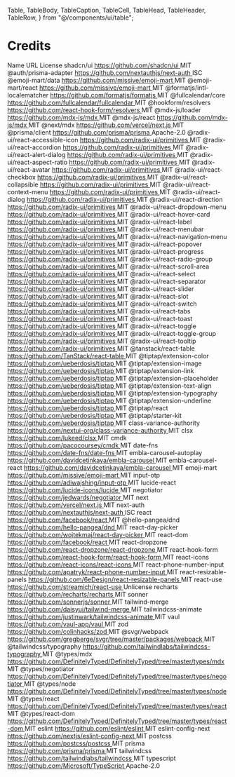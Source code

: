   Table,
  TableBody,
  TableCaption,
  TableCell,
  TableHead,
  TableHeader,
  TableRow,
} from "@/components/ui/table";

# Credits

<Table className="border">
  <TableHeader>
    <TableRow>
      <TableHead>Name</TableHead>
      <TableHead>URL</TableHead>
      <TableHead>License</TableHead>
    </TableRow>
  </TableHeader>
  <TableBody>
    <TableRow>
      <TableCell>shadcn/ui</TableCell>
      <TableCell>
        <a
          href="https://github.com/shadcn/ui"
          target="_blank"
          rel="noopener noreferrer"
        >
          https://github.com/shadcn/ui
        </a>
      </TableCell>
      <TableCell>MIT</TableCell>
    </TableRow>
    <TableRow>
      <TableCell>@auth/prisma-adapter</TableCell>
      <TableCell>
        <a
          href="https://github.com/nextauthjs/next-auth"
          target="_blank"
          rel="noopener noreferrer"
        >
          https://github.com/nextauthjs/next-auth
        </a>
      </TableCell>
      <TableCell>ISC</TableCell>
    </TableRow>
    <TableRow>
      <TableCell>@emoji-mart/data</TableCell>
      <TableCell>
        <a
          href="https://github.com/missive/emoji-mart"
          target="_blank"
          rel="noopener noreferrer"
        >
          https://github.com/missive/emoji-mart
        </a>
      </TableCell>
      <TableCell>MIT</TableCell>
    </TableRow>
    <TableRow>
      <TableCell>@emoji-mart/react</TableCell>
      <TableCell>
        <a
          href="https://github.com/missive/emoji-mart"
          target="_blank"
          rel="noopener noreferrer"
        >
          https://github.com/missive/emoji-mart
        </a>
      </TableCell>
      <TableCell>MIT</TableCell>
    </TableRow>
    <TableRow>
      <TableCell>@formatjs/intl-localematcher</TableCell>
      <TableCell>
        <a
          href="https://github.com/formatjs/formatjs"
          target="_blank"
          rel="noopener noreferrer"
        >
          https://github.com/formatjs/formatjs
        </a>
      </TableCell>
      <TableCell>MIT</TableCell>
    </TableRow>
    <TableRow>
      <TableCell>@fullcalendar/core</TableCell>
      <TableCell>
        <a
          href="https://github.com/fullcalendar/fullcalendar"
          target="_blank"
          rel="noopener noreferrer"
        >
          https://github.com/fullcalendar/fullcalendar
        </a>
      </TableCell>
      <TableCell>MIT</TableCell>
    </TableRow>
    <TableRow>
      <TableCell>@hookform/resolvers</TableCell>
      <TableCell>
        <a
          href="https://github.com/react-hook-form/resolvers"
          target="_blank"
          rel="noopener noreferrer"
        >
          https://github.com/react-hook-form/resolvers
        </a>
      </TableCell>
      <TableCell>MIT</TableCell>
    </TableRow>
    <TableRow>
      <TableCell>@mdx-js/loader</TableCell>
      <TableCell>
        <a
          href="https://github.com/mdx-js/mdx"
          target="_blank"
          rel="noopener noreferrer"
        >
          https://github.com/mdx-js/mdx
        </a>
      </TableCell>
      <TableCell>MIT</TableCell>
    </TableRow>
    <TableRow>
      <TableCell>@mdx-js/react</TableCell>
      <TableCell>
        <a
          href="https://github.com/mdx-js/mdx"
          target="_blank"
          rel="noopener noreferrer"
        >
          https://github.com/mdx-js/mdx
        </a>
      </TableCell>
      <TableCell>MIT</TableCell>
    </TableRow>
    <TableRow>
      <TableCell>@next/mdx</TableCell>
      <TableCell>
        <a
          href="https://github.com/vercel/next.js"
          target="_blank"
          rel="noopener noreferrer"
        >
          https://github.com/vercel/next.js
        </a>
      </TableCell>
      <TableCell>MIT</TableCell>
    </TableRow>
    <TableRow>
      <TableCell>@prisma/client</TableCell>
      <TableCell>
        <a
          href="https://github.com/prisma/prisma"
          target="_blank"
          rel="noopener noreferrer"
        >
          https://github.com/prisma/prisma
        </a>
      </TableCell>
      <TableCell>Apache-2.0</TableCell>
    </TableRow>
    <TableRow>
      <TableCell>@radix-ui/react-accessible-icon</TableCell>
      <TableCell>
        <a
          href="https://github.com/radix-ui/primitives"
          target="_blank"
          rel="noopener noreferrer"
        >
          https://github.com/radix-ui/primitives
        </a>
      </TableCell>
      <TableCell>MIT</TableCell>
    </TableRow>
    <TableRow>
      <TableCell>@radix-ui/react-accordion</TableCell>
      <TableCell>
        <a
          href="https://github.com/radix-ui/primitives"
          target="_blank"
          rel="noopener noreferrer"
        >
          https://github.com/radix-ui/primitives
        </a>
      </TableCell>
      <TableCell>MIT</TableCell>
    </TableRow>
    <TableRow>
      <TableCell>@radix-ui/react-alert-dialog</TableCell>
      <TableCell>
        <a
          href="https://github.com/radix-ui/primitives"
          target="_blank"
          rel="noopener noreferrer"
        >
          https://github.com/radix-ui/primitives
        </a>
      </TableCell>
      <TableCell>MIT</TableCell>
    </TableRow>
    <TableRow>
      <TableCell>@radix-ui/react-aspect-ratio</TableCell>
      <TableCell>
        <a
          href="https://github.com/radix-ui/primitives"
          target="_blank"
          rel="noopener noreferrer"
        >
          https://github.com/radix-ui/primitives
        </a>
      </TableCell>
      <TableCell>MIT</TableCell>
    </TableRow>
    <TableRow>
      <TableCell>@radix-ui/react-avatar</TableCell>
      <TableCell>
        <a
          href="https://github.com/radix-ui/primitives"
          target="_blank"
          rel="noopener noreferrer"
        >
          https://github.com/radix-ui/primitives
        </a>
      </TableCell>
      <TableCell>MIT</TableCell>
    </TableRow>
    <TableRow>
      <TableCell>@radix-ui/react-checkbox</TableCell>
      <TableCell>
        <a
          href="https://github.com/radix-ui/primitives"
          target="_blank"
          rel="noopener noreferrer"
        >
          https://github.com/radix-ui/primitives
        </a>
      </TableCell>
      <TableCell>MIT</TableCell>
    </TableRow>
    <TableRow>
      <TableCell>@radix-ui/react-collapsible</TableCell>
      <TableCell>
        <a
          href="https://github.com/radix-ui/primitives"
          target="_blank"
          rel="noopener noreferrer"
        >
          https://github.com/radix-ui/primitives
        </a>
      </TableCell>
      <TableCell>MIT</TableCell>
    </TableRow>
    <TableRow>
      <TableCell>@radix-ui/react-context-menu</TableCell>
      <TableCell>
        <a
          href="https://github.com/radix-ui/primitives"
          target="_blank"
          rel="noopener noreferrer"
        >
          https://github.com/radix-ui/primitives
        </a>
      </TableCell>
      <TableCell>MIT</TableCell>
    </TableRow>
    <TableRow>
      <TableCell>@radix-ui/react-dialog</TableCell>
      <TableCell>
        <a
          href="https://github.com/radix-ui/primitives"
          target="_blank"
          rel="noopener noreferrer"
        >
          https://github.com/radix-ui/primitives
        </a>
      </TableCell>
      <TableCell>MIT</TableCell>
    </TableRow>
    <TableRow>
      <TableCell>@radix-ui/react-direction</TableCell>
      <TableCell>
        <a
          href="https://github.com/radix-ui/primitives"
          target="_blank"
          rel="noopener noreferrer"
        >
          https://github.com/radix-ui/primitives
        </a>
      </TableCell>
      <TableCell>MIT</TableCell>
    </TableRow>
    <TableRow>
      <TableCell>@radix-ui/react-dropdown-menu</TableCell>
      <TableCell>
        <a
          href="https://github.com/radix-ui/primitives"
          target="_blank"
          rel="noopener noreferrer"
        >
          https://github.com/radix-ui/primitives
        </a>
      </TableCell>
      <TableCell>MIT</TableCell>
    </TableRow>
    <TableRow>
      <TableCell>@radix-ui/react-hover-card</TableCell>
      <TableCell>
        <a
          href="https://github.com/radix-ui/primitives"
          target="_blank"
          rel="noopener noreferrer"
        >
          https://github.com/radix-ui/primitives
        </a>
      </TableCell>
      <TableCell>MIT</TableCell>
    </TableRow>
    <TableRow>
      <TableCell>@radix-ui/react-label</TableCell>
      <TableCell>
        <a
          href="https://github.com/radix-ui/primitives"
          target="_blank"
          rel="noopener noreferrer"
        >
          https://github.com/radix-ui/primitives
        </a>
      </TableCell>
      <TableCell>MIT</TableCell>
    </TableRow>
    <TableRow>
      <TableCell>@radix-ui/react-menubar</TableCell>
      <TableCell>
        <a
          href="https://github.com/radix-ui/primitives"
          target="_blank"
          rel="noopener noreferrer"
        >
          https://github.com/radix-ui/primitives
        </a>
      </TableCell>
      <TableCell>MIT</TableCell>
    </TableRow>
    <TableRow>
      <TableCell>@radix-ui/react-navigation-menu</TableCell>
      <TableCell>
        <a
          href="https://github.com/radix-ui/primitives"
          target="_blank"
          rel="noopener noreferrer"
        >
          https://github.com/radix-ui/primitives
        </a>
      </TableCell>
      <TableCell>MIT</TableCell>
    </TableRow>
    <TableRow>
      <TableCell>@radix-ui/react-popover</TableCell>
      <TableCell>
        <a
          href="https://github.com/radix-ui/primitives"
          target="_blank"
          rel="noopener noreferrer"
        >
          https://github.com/radix-ui/primitives
        </a>
      </TableCell>
      <TableCell>MIT</TableCell>
    </TableRow>
    <TableRow>
      <TableCell>@radix-ui/react-progress</TableCell>
      <TableCell>
        <a
          href="https://github.com/radix-ui/primitives"
          target="_blank"
          rel="noopener noreferrer"
        >
          https://github.com/radix-ui/primitives
        </a>
      </TableCell>
      <TableCell>MIT</TableCell>
    </TableRow>
    <TableRow>
      <TableCell>@radix-ui/react-radio-group</TableCell>
      <TableCell>
        <a
          href="https://github.com/radix-ui/primitives"
          target="_blank"
          rel="noopener noreferrer"
        >
          https://github.com/radix-ui/primitives
        </a>
      </TableCell>
      <TableCell>MIT</TableCell>
    </TableRow>
    <TableRow>
      <TableCell>@radix-ui/react-scroll-area</TableCell>
      <TableCell>
        <a
          href="https://github.com/radix-ui/primitives"
          target="_blank"
          rel="noopener noreferrer"
        >
          https://github.com/radix-ui/primitives
        </a>
      </TableCell>
      <TableCell>MIT</TableCell>
    </TableRow>
    <TableRow>
      <TableCell>@radix-ui/react-select</TableCell>
      <TableCell>
        <a
          href="https://github.com/radix-ui/primitives"
          target="_blank"
          rel="noopener noreferrer"
        >
          https://github.com/radix-ui/primitives
        </a>
      </TableCell>
      <TableCell>MIT</TableCell>
    </TableRow>
    <TableRow>
      <TableCell>@radix-ui/react-separator</TableCell>
      <TableCell>
        <a
          href="https://github.com/radix-ui/primitives"
          target="_blank"
          rel="noopener noreferrer"
        >
          https://github.com/radix-ui/primitives
        </a>
      </TableCell>
      <TableCell>MIT</TableCell>
    </TableRow>
    <TableRow>
      <TableCell>@radix-ui/react-slider</TableCell>
      <TableCell>
        <a
          href="https://github.com/radix-ui/primitives"
          target="_blank"
          rel="noopener noreferrer"
        >
          https://github.com/radix-ui/primitives
        </a>
      </TableCell>
      <TableCell>MIT</TableCell>
    </TableRow>
    <TableRow>
      <TableCell>@radix-ui/react-slot</TableCell>
      <TableCell>
        <a
          href="https://github.com/radix-ui/primitives"
          target="_blank"
          rel="noopener noreferrer"
        >
          https://github.com/radix-ui/primitives
        </a>
      </TableCell>
      <TableCell>MIT</TableCell>
    </TableRow>
    <TableRow>
      <TableCell>@radix-ui/react-switch</TableCell>
      <TableCell>
        <a
          href="https://github.com/radix-ui/primitives"
          target="_blank"
          rel="noopener noreferrer"
        >
          https://github.com/radix-ui/primitives
        </a>
      </TableCell>
      <TableCell>MIT</TableCell>
    </TableRow>
    <TableRow>
      <TableCell>@radix-ui/react-tabs</TableCell>
      <TableCell>
        <a
          href="https://github.com/radix-ui/primitives"
          target="_blank"
          rel="noopener noreferrer"
        >
          https://github.com/radix-ui/primitives
        </a>
      </TableCell>
      <TableCell>MIT</TableCell>
    </TableRow>
    <TableRow>
      <TableCell>@radix-ui/react-toast</TableCell>
      <TableCell>
        <a
          href="https://github.com/radix-ui/primitives"
          target="_blank"
          rel="noopener noreferrer"
        >
          https://github.com/radix-ui/primitives
        </a>
      </TableCell>
      <TableCell>MIT</TableCell>
    </TableRow>
    <TableRow>
      <TableCell>@radix-ui/react-toggle</TableCell>
      <TableCell>
        <a
          href="https://github.com/radix-ui/primitives"
          target="_blank"
          rel="noopener noreferrer"
        >
          https://github.com/radix-ui/primitives
        </a>
      </TableCell>
      <TableCell>MIT</TableCell>
    </TableRow>
    <TableRow>
      <TableCell>@radix-ui/react-toggle-group</TableCell>
      <TableCell>
        <a
          href="https://github.com/radix-ui/primitives"
          target="_blank"
          rel="noopener noreferrer"
        >
          https://github.com/radix-ui/primitives
        </a>
      </TableCell>
      <TableCell>MIT</TableCell>
    </TableRow>
    <TableRow>
      <TableCell>@radix-ui/react-tooltip</TableCell>
      <TableCell>
        <a
          href="https://github.com/radix-ui/primitives"
          target="_blank"
          rel="noopener noreferrer"
        >
          https://github.com/radix-ui/primitives
        </a>
      </TableCell>
      <TableCell>MIT</TableCell>
    </TableRow>
    <TableRow>
      <TableCell>@tanstack/react-table</TableCell>
      <TableCell>
        <a
          href="https://github.com/TanStack/react-table"
          target="_blank"
          rel="noopener noreferrer"
        >
          https://github.com/TanStack/react-table
        </a>
      </TableCell>
      <TableCell>MIT</TableCell>
    </TableRow>
    <TableRow>
      <TableCell>@tiptap/extension-color</TableCell>
      <TableCell>
        <a
          href="https://github.com/ueberdosis/tiptap"
          target="_blank"
          rel="noopener noreferrer"
        >
          https://github.com/ueberdosis/tiptap
        </a>
      </TableCell>
      <TableCell>MIT</TableCell>
    </TableRow>
    <TableRow>
      <TableCell>@tiptap/extension-image</TableCell>
      <TableCell>
        <a
          href="https://github.com/ueberdosis/tiptap"
          target="_blank"
          rel="noopener noreferrer"
        >
          https://github.com/ueberdosis/tiptap
        </a>
      </TableCell>
      <TableCell>MIT</TableCell>
    </TableRow>
    <TableRow>
      <TableCell>@tiptap/extension-link</TableCell>
      <TableCell>
        <a
          href="https://github.com/ueberdosis/tiptap"
          target="_blank"
          rel="noopener noreferrer"
        >
          https://github.com/ueberdosis/tiptap
        </a>
      </TableCell>
      <TableCell>MIT</TableCell>
    </TableRow>
    <TableRow>
      <TableCell>@tiptap/extension-placeholder</TableCell>
      <TableCell>
        <a
          href="https://github.com/ueberdosis/tiptap"
          target="_blank"
          rel="noopener noreferrer"
        >
          https://github.com/ueberdosis/tiptap
        </a>
      </TableCell>
      <TableCell>MIT</TableCell>
    </TableRow>
    <TableRow>
      <TableCell>@tiptap/extension-text-align</TableCell>
      <TableCell>
        <a
          href="https://github.com/ueberdosis/tiptap"
          target="_blank"
          rel="noopener noreferrer"
        >
          https://github.com/ueberdosis/tiptap
        </a>
      </TableCell>
      <TableCell>MIT</TableCell>
    </TableRow>
    <TableRow>
      <TableCell>@tiptap/extension-typography</TableCell>
      <TableCell>
        <a
          href="https://github.com/ueberdosis/tiptap"
          target="_blank"
          rel="noopener noreferrer"
        >
          https://github.com/ueberdosis/tiptap
        </a>
      </TableCell>
      <TableCell>MIT</TableCell>
    </TableRow>
    <TableRow>
      <TableCell>@tiptap/extension-underline</TableCell>
      <TableCell>
        <a
          href="https://github.com/ueberdosis/tiptap"
          target="_blank"
          rel="noopener noreferrer"
        >
          https://github.com/ueberdosis/tiptap
        </a>
      </TableCell>
      <TableCell>MIT</TableCell>
    </TableRow>
    <TableRow>
      <TableCell>@tiptap/react</TableCell>
      <TableCell>
        <a
          href="https://github.com/ueberdosis/tiptap"
          target="_blank"
          rel="noopener noreferrer"
        >
          https://github.com/ueberdosis/tiptap
        </a>
      </TableCell>
      <TableCell>MIT</TableCell>
    </TableRow>
    <TableRow>
      <TableCell>@tiptap/starter-kit</TableCell>
      <TableCell>
        <a
          href="https://github.com/ueberdosis/tiptap"
          target="_blank"
          rel="noopener noreferrer"
        >
          https://github.com/ueberdosis/tiptap
        </a>
      </TableCell>
      <TableCell>MIT</TableCell>
    </TableRow>
    <TableRow>
      <TableCell>class-variance-authority</TableCell>
      <TableCell>
        <a
          href="https://github.com/nextui-org/class-variance-authority"
          target="_blank"
          rel="noopener noreferrer"
        >
          https://github.com/nextui-org/class-variance-authority
        </a>
      </TableCell>
      <TableCell>MIT</TableCell>
    </TableRow>
    <TableRow>
      <TableCell>clsx</TableCell>
      <TableCell>
        <a
          href="https://github.com/lukeed/clsx"
          target="_blank"
          rel="noopener noreferrer"
        >
          https://github.com/lukeed/clsx
        </a>
      </TableCell>
      <TableCell>MIT</TableCell>
    </TableRow>
    <TableRow>
      <TableCell>cmdk</TableCell>
      <TableCell>
        <a
          href="https://github.com/pacocoursey/cmdk"
          target="_blank"
          rel="noopener noreferrer"
        >
          https://github.com/pacocoursey/cmdk
        </a>
      </TableCell>
      <TableCell>MIT</TableCell>
    </TableRow>
    <TableRow>
      <TableCell>date-fns</TableCell>
      <TableCell>
        <a
          href="https://github.com/date-fns/date-fns"
          target="_blank"
          rel="noopener noreferrer"
        >
          https://github.com/date-fns/date-fns
        </a>
      </TableCell>
      <TableCell>MIT</TableCell>
    </TableRow>
    <TableRow>
      <TableCell>embla-carousel-autoplay</TableCell>
      <TableCell>
        <a
          href="https://github.com/davidcetinkaya/embla-carousel"
          target="_blank"
          rel="noopener noreferrer"
        >
          https://github.com/davidcetinkaya/embla-carousel
        </a>
      </TableCell>
      <TableCell>MIT</TableCell>
    </TableRow>
    <TableRow>
      <TableCell>embla-carousel-react</TableCell>
      <TableCell>
        <a
          href="https://github.com/davidcetinkaya/embla-carousel"
          target="_blank"
          rel="noopener noreferrer"
        >
          https://github.com/davidcetinkaya/embla-carousel
        </a>
      </TableCell>
      <TableCell>MIT</TableCell>
    </TableRow>
    <TableRow>
      <TableCell>emoji-mart</TableCell>
      <TableCell>
        <a
          href="https://github.com/missive/emoji-mart"
          target="_blank"
          rel="noopener noreferrer"
        >
          https://github.com/missive/emoji-mart
        </a>
      </TableCell>
      <TableCell>MIT</TableCell>
    </TableRow>
    <TableRow>
      <TableCell>input-otp</TableCell>
      <TableCell>
        <a
          href="https://github.com/adiwajshing/input-otp"
          target="_blank"
          rel="noopener noreferrer"
        >
          https://github.com/adiwajshing/input-otp
        </a>
      </TableCell>
      <TableCell>MIT</TableCell>
    </TableRow>
    <TableRow>
      <TableCell>lucide-react</TableCell>
      <TableCell>
        <a
          href="https://github.com/lucide-icons/lucide"
          target="_blank"
          rel="noopener noreferrer"
        >
          https://github.com/lucide-icons/lucide
        </a>
      </TableCell>
      <TableCell>MIT</TableCell>
    </TableRow>
    <TableRow>
      <TableCell>negotiator</TableCell>
      <TableCell>
        <a
          href="https://github.com/jedwards/negotiator"
          target="_blank"
          rel="noopener noreferrer"
        >
          https://github.com/jedwards/negotiator
        </a>
      </TableCell>
      <TableCell>MIT</TableCell>
    </TableRow>
    <TableRow>
      <TableCell>next</TableCell>
      <TableCell>
        <a
          href="https://github.com/vercel/next.js"
          target="_blank"
          rel="noopener noreferrer"
        >
          https://github.com/vercel/next.js
        </a>
      </TableCell>
      <TableCell>MIT</TableCell>
    </TableRow>
    <TableRow>
      <TableCell>next-auth</TableCell>
      <TableCell>
        <a
          href="https://github.com/nextauthjs/next-auth"
          target="_blank"
          rel="noopener noreferrer"
        >
          https://github.com/nextauthjs/next-auth
        </a>
      </TableCell>
      <TableCell>ISC</TableCell>
    </TableRow>
    <TableRow>
      <TableCell>react</TableCell>
      <TableCell>
        <a
          href="https://github.com/facebook/react"
          target="_blank"
          rel="noopener noreferrer"
        >
          https://github.com/facebook/react
        </a>
      </TableCell>
      <TableCell>MIT</TableCell>
    </TableRow>
    <TableRow>
      <TableCell>@hello-pangea/dnd</TableCell>
      <TableCell>
        <a
          href="https://github.com/hello-pangea/dnd"
          target="_blank"
          rel="noopener noreferrer"
        >
          https://github.com/hello-pangea/dnd
        </a>
      </TableCell>
      <TableCell>MIT</TableCell>
    </TableRow>
    <TableRow>
      <TableCell>react-day-picker</TableCell>
      <TableCell>
        <a
          href="https://github.com/wojtekmaj/react-day-picker"
          target="_blank"
          rel="noopener noreferrer"
        >
          https://github.com/wojtekmaj/react-day-picker
        </a>
      </TableCell>
      <TableCell>MIT</TableCell>
    </TableRow>
    <TableRow>
      <TableCell>react-dom</TableCell>
      <TableCell>
        <a
          href="https://github.com/facebook/react"
          target="_blank"
          rel="noopener noreferrer"
        >
          https://github.com/facebook/react
        </a>
      </TableCell>
      <TableCell>MIT</TableCell>
    </TableRow>
    <TableRow>
      <TableCell>react-dropzone</TableCell>
      <TableCell>
        <a
          href="https://github.com/react-dropzone/react-dropzone"
          target="_blank"
          rel="noopener noreferrer"
        >
          https://github.com/react-dropzone/react-dropzone
        </a>
      </TableCell>
      <TableCell>MIT</TableCell>
    </TableRow>
    <TableRow>
      <TableCell>react-hook-form</TableCell>
      <TableCell>
        <a
          href="https://github.com/react-hook-form/react-hook-form"
          target="_blank"
          rel="noopener noreferrer"
        >
          https://github.com/react-hook-form/react-hook-form
        </a>
      </TableCell>
      <TableCell>MIT</TableCell>
    </TableRow>
    <TableRow>
      <TableCell>react-icons</TableCell>
      <TableCell>
        <a
          href="https://github.com/react-icons/react-icons"
          target="_blank"
          rel="noopener noreferrer"
        >
          https://github.com/react-icons/react-icons
        </a>
      </TableCell>
      <TableCell>MIT</TableCell>
    </TableRow>
    <TableRow>
      <TableCell>react-phone-number-input</TableCell>
      <TableCell>
        <a
          href="https://github.com/apatryk/react-phone-number-input"
          target="_blank"
          rel="noopener noreferrer"
        >
          https://github.com/apatryk/react-phone-number-input
        </a>
      </TableCell>
      <TableCell>MIT</TableCell>
    </TableRow>
    <TableRow>
      <TableCell>react-resizable-panels</TableCell>
      <TableCell>
        <a
          href="https://github.com/6eDesign/react-resizable-panels"
          target="_blank"
          rel="noopener noreferrer"
        >
          https://github.com/6eDesign/react-resizable-panels
        </a>
      </TableCell>
      <TableCell>MIT</TableCell>
    </TableRow>
    <TableRow>
      <TableCell>react-use</TableCell>
      <TableCell>
        <a
          href="https://github.com/streamich/react-use"
          target="_blank"
          rel="noopener noreferrer"
        >
          https://github.com/streamich/react-use
        </a>
      </TableCell>
      <TableCell>Unlicense</TableCell>
    </TableRow>
    <TableRow>
      <TableCell>recharts</TableCell>
      <TableCell>
        <a
          href="https://github.com/recharts/recharts"
          target="_blank"
          rel="noopener noreferrer"
        >
          https://github.com/recharts/recharts
        </a>
      </TableCell>
      <TableCell>MIT</TableCell>
    </TableRow>
    <TableRow>
      <TableCell>sonner</TableCell>
      <TableCell>
        <a
          href="https://github.com/sonnerjs/sonner"
          target="_blank"
          rel="noopener noreferrer"
        >
          https://github.com/sonnerjs/sonner
        </a>
      </TableCell>
      <TableCell>MIT</TableCell>
    </TableRow>
    <TableRow>
      <TableCell>tailwind-merge</TableCell>
      <TableCell>
        <a
          href="https://github.com/daisyui/tailwind-merge"
          target="_blank"
          rel="noopener noreferrer"
        >
          https://github.com/daisyui/tailwind-merge
        </a>
      </TableCell>
      <TableCell>MIT</TableCell>
    </TableRow>
    <TableRow>
      <TableCell>tailwindcss-animate</TableCell>
      <TableCell>
        <a
          href="https://github.com/justinwark/tailwindcss-animate"
          target="_blank"
          rel="noopener noreferrer"
        >
          https://github.com/justinwark/tailwindcss-animate
        </a>
      </TableCell>
      <TableCell>MIT</TableCell>
    </TableRow>
    <TableRow>
      <TableCell>vaul</TableCell>
      <TableCell>
        <a
          href="https://github.com/vaul-app/vaul"
          target="_blank"
          rel="noopener noreferrer"
        >
          https://github.com/vaul-app/vaul
        </a>
      </TableCell>
      <TableCell>MIT</TableCell>
    </TableRow>
    <TableRow>
      <TableCell>zod</TableCell>
      <TableCell>
        <a
          href="https://github.com/colinhacks/zod"
          target="_blank"
          rel="noopener noreferrer"
        >
          https://github.com/colinhacks/zod
        </a>
      </TableCell>
      <TableCell>MIT</TableCell>
    </TableRow>
    <TableRow>
      <TableCell>@svgr/webpack</TableCell>
      <TableCell>
        <a
          href="https://github.com/gregberge/svgr/tree/master/packages/webpack"
          target="_blank"
          rel="noopener noreferrer"
        >
          https://github.com/gregberge/svgr/tree/master/packages/webpack
        </a>
      </TableCell>
      <TableCell>MIT</TableCell>
    </TableRow>
    <TableRow>
      <TableCell>@tailwindcss/typography</TableCell>
      <TableCell>
        <a
          href="https://github.com/tailwindlabs/tailwindcss-typography"
          target="_blank"
          rel="noopener noreferrer"
        >
          https://github.com/tailwindlabs/tailwindcss-typography
        </a>
      </TableCell>
      <TableCell>MIT</TableCell>
    </TableRow>
    <TableRow>
      <TableCell>@types/mdx</TableCell>
      <TableCell>
        <a
          href="https://github.com/DefinitelyTyped/DefinitelyTyped/tree/master/types/mdx"
          target="_blank"
          rel="noopener noreferrer"
        >
          https://github.com/DefinitelyTyped/DefinitelyTyped/tree/master/types/mdx
        </a>
      </TableCell>
      <TableCell>MIT</TableCell>
    </TableRow>
    <TableRow>
      <TableCell>@types/negotiator</TableCell>
      <TableCell>
        <a
          href="https://github.com/DefinitelyTyped/DefinitelyTyped/tree/master/types/negotiator"
          target="_blank"
          rel="noopener noreferrer"
        >
          https://github.com/DefinitelyTyped/DefinitelyTyped/tree/master/types/negotiator
        </a>
      </TableCell>
      <TableCell>MIT</TableCell>
    </TableRow>
    <TableRow>
      <TableCell>@types/node</TableCell>
      <TableCell>
        <a
          href="https://github.com/DefinitelyTyped/DefinitelyTyped/tree/master/types/node"
          target="_blank"
          rel="noopener noreferrer"
        >
          https://github.com/DefinitelyTyped/DefinitelyTyped/tree/master/types/node
        </a>
      </TableCell>
      <TableCell>MIT</TableCell>
    </TableRow>
    <TableRow>
      <TableCell>@types/react</TableCell>
      <TableCell>
        <a
          href="https://github.com/DefinitelyTyped/DefinitelyTyped/tree/master/types/react"
          target="_blank"
          rel="noopener noreferrer"
        >
          https://github.com/DefinitelyTyped/DefinitelyTyped/tree/master/types/react
        </a>
      </TableCell>
      <TableCell>MIT</TableCell>
    </TableRow>
    <TableRow>
      <TableCell>@types/react-dom</TableCell>
      <TableCell>
        <a
          href="https://github.com/DefinitelyTyped/DefinitelyTyped/tree/master/types/react-dom"
          target="_blank"
          rel="noopener noreferrer"
        >
          https://github.com/DefinitelyTyped/DefinitelyTyped/tree/master/types/react-dom
        </a>
      </TableCell>
      <TableCell>MIT</TableCell>
    </TableRow>
    <TableRow>
      <TableCell>eslint</TableCell>
      <TableCell>
        <a
          href="https://github.com/eslint/eslint"
          target="_blank"
          rel="noopener noreferrer"
        >
          https://github.com/eslint/eslint
        </a>
      </TableCell>
      <TableCell>MIT</TableCell>
    </TableRow>
    <TableRow>
      <TableCell>eslint-config-next</TableCell>
      <TableCell>
        <a
          href="https://github.com/nextjs/eslint-config-next"
          target="_blank"
          rel="noopener noreferrer"
        >
          https://github.com/nextjs/eslint-config-next
        </a>
      </TableCell>
      <TableCell>MIT</TableCell>
    </TableRow>
    <TableRow>
      <TableCell>postcss</TableCell>
      <TableCell>
        <a
          href="https://github.com/postcss/postcss"
          target="_blank"
          rel="noopener noreferrer"
        >
          https://github.com/postcss/postcss
        </a>
      </TableCell>
      <TableCell>MIT</TableCell>
    </TableRow>
    <TableRow>
      <TableCell>prisma</TableCell>
      <TableCell>
        <a
          href="https://github.com/prisma/prisma"
          target="_blank"
          rel="noopener noreferrer"
        >
          https://github.com/prisma/prisma
        </a>
      </TableCell>
      <TableCell>MIT</TableCell>
    </TableRow>
    <TableRow>
      <TableCell>tailwindcss</TableCell>
      <TableCell>
        <a
          href="https://github.com/tailwindlabs/tailwindcss"
          target="_blank"
          rel="noopener noreferrer"
        >
          https://github.com/tailwindlabs/tailwindcss
        </a>
      </TableCell>
      <TableCell>MIT</TableCell>
    </TableRow>
    <TableRow>
      <TableCell>typescript</TableCell>
      <TableCell>
        <a
          href="https://github.com/Microsoft/TypeScript"
          target="_blank"
          rel="noopener noreferrer"
        >
          https://github.com/Microsoft/TypeScript
        </a>
      </TableCell>
      <TableCell>Apache-2.0</TableCell>
    </TableRow>
  </TableBody>
</Table>

